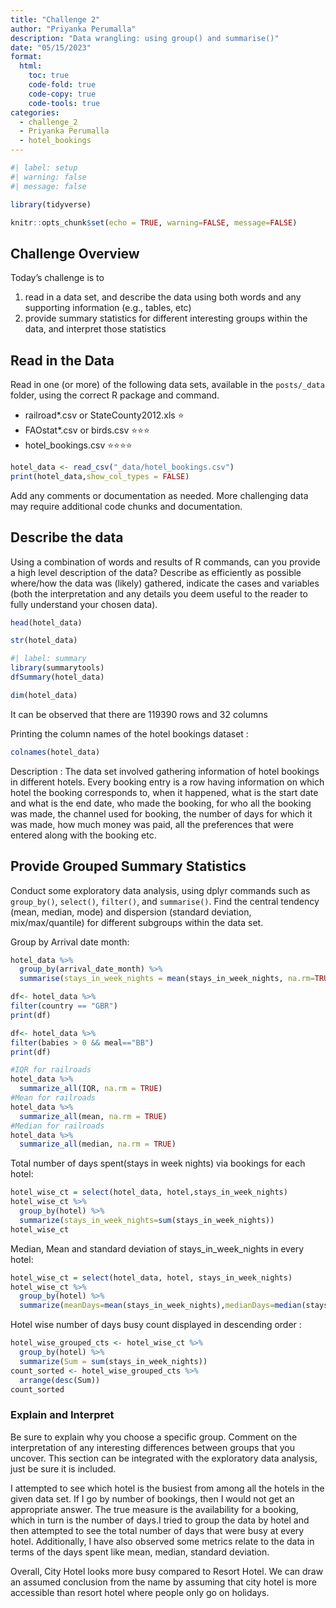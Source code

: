 ```yaml
---
title: "Challenge 2"
author: "Priyanka Perumalla"
description: "Data wrangling: using group() and summarise()"
date: "05/15/2023"
format:
  html:
    toc: true
    code-fold: true
    code-copy: true
    code-tools: true
categories:
  - challenge_2
  - Priyanka Perumalla
  - hotel_bookings
---
```


```r
#| label: setup
#| warning: false
#| message: false

library(tidyverse)

knitr::opts_chunk$set(echo = TRUE, warning=FALSE, message=FALSE)
```

## Challenge Overview

Today's challenge is to

1)  read in a data set, and describe the data using both words and any supporting information (e.g., tables, etc)
2)  provide summary statistics for different interesting groups within the data, and interpret those statistics

## Read in the Data

Read in one (or more) of the following data sets, available in the `posts/_data` folder, using the correct R package and command.

-   railroad\*.csv or StateCounty2012.xls ⭐
-   FAOstat\*.csv or birds.csv ⭐⭐⭐
-   hotel_bookings.csv ⭐⭐⭐⭐

```r
hotel_data <- read_csv("_data/hotel_bookings.csv")
print(hotel_data,show_col_types = FALSE)
```

Add any comments or documentation as needed. More challenging data may require additional code chunks and documentation.

## Describe the data

Using a combination of words and results of R commands, can you provide a high level description of the data? Describe as efficiently as possible where/how the data was (likely) gathered, indicate the cases and variables (both the interpretation and any details you deem useful to the reader to fully understand your chosen data).

```r
head(hotel_data)
```
```r
str(hotel_data)
```

```r
#| label: summary
library(summarytools)
dfSummary(hotel_data)
```


```r
dim(hotel_data)

```
It can be observed that there are 119390 rows and 32 columns

Printing the column names of the hotel bookings dataset :

```r
colnames(hotel_data)
```
Description : The data set involved gathering information of hotel bookings in different hotels. Every booking entry is a row having information on which hotel the booking corresponds to, when it happened, what is the start date and what is the end date, who made the booking, for who all the booking was made, the channel used for booking, the number of days for which it was made, how much money was paid, all the preferences that were entered along with the booking etc. 
 

## Provide Grouped Summary Statistics

Conduct some exploratory data analysis, using dplyr commands such as `group_by()`, `select()`, `filter()`, and `summarise()`. Find the central tendency (mean, median, mode) and dispersion (standard deviation, mix/max/quantile) for different subgroups within the data set.

Group by Arrival date month:
```r
hotel_data %>% 
  group_by(arrival_date_month) %>% 
  summarise(stays_in_week_nights = mean(stays_in_week_nights, na.rm=TRUE), StandardDeviation = sd(stays_in_week_nights, na.rm = TRUE))
```

```r
df<- hotel_data %>%
filter(country == "GBR")
print(df)
```
```r
df<- hotel_data %>%
filter(babies > 0 && meal=="BB")
print(df)
```



```r
#IQR for railroads
hotel_data %>%
  summarize_all(IQR, na.rm = TRUE)
#Mean for railroads
hotel_data %>%
  summarize_all(mean, na.rm = TRUE)
#Median for railroads
hotel_data %>%
  summarize_all(median, na.rm = TRUE)
```

Total number of days spent(stays in week nights) via bookings for each hotel:

```r
hotel_wise_ct = select(hotel_data, hotel,stays_in_week_nights)
hotel_wise_ct %>% 
  group_by(hotel) %>%
  summarize(stays_in_week_nights=sum(stays_in_week_nights))
hotel_wise_ct
```


Median, Mean and standard deviation of stays_in_week_nights in every hotel:
```r
hotel_wise_ct = select(hotel_data, hotel, stays_in_week_nights)
hotel_wise_ct %>% 
  group_by(hotel) %>%
  summarize(meanDays=mean(stays_in_week_nights),medianDays=median(stays_in_week_nights),standardDeviation = sd(stays_in_week_nights))
```

Hotel wise number of days busy count displayed in descending order :
```r
hotel_wise_grouped_cts <- hotel_wise_ct %>% 
  group_by(hotel) %>%
  summarize(Sum = sum(stays_in_week_nights))
count_sorted <- hotel_wise_grouped_cts %>%
  arrange(desc(Sum))
count_sorted
```
### Explain and Interpret

Be sure to explain why you choose a specific group. Comment on the interpretation of any interesting differences between groups that you uncover. This section can be integrated with the exploratory data analysis, just be sure it is included.

I attempted to see which hotel is the busiest from among all the hotels in the given data set. If I go by number of bookings, then I would not get an appropriate answer. The true measure is the availability for a booking, which in turn is the number of days.I tried to group the data by hotel and then attempted to see the total number of days that were busy at every hotel. Additionally, I have also observed some metrics relate to the data in terms of the days spent like mean, median, standard deviation.

Overall, City Hotel looks more busy compared to Resort Hotel. We can draw an assumed conclusion from the name by assuming that city hotel is more accessible than resort hotel where people only go on holidays.


